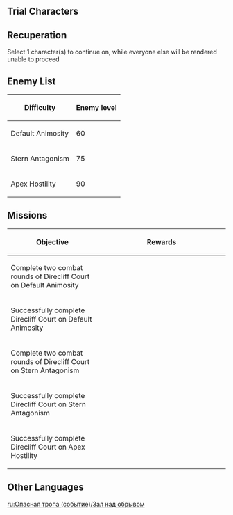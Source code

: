 {{EventTabs
|rootpage=Perilous Trail (Event)
|subpage1=Direcliff Court
|subpage2=Kaleidoscope Cage
|subpage3=Insurgent Twilight
|subpage4=Utmost Deception
|subpage5=Characters
|story=false
}}
{{Description|Opposing Force: {{Color|menu|3}} rounds in total<br />Rules: Each time 1 combat round is completed, you must choose {{Color|menu|1}} character to continue combat, while the other party members will be unable to do so.}}

==Trial Characters==
{{Card|Xingqiu|Lv. 80}}{{Card|Qiqi|Lv. 80}}{{Card|Chongyun|Lv. 80}}{{Card|Keqing|Lv. 80}}{{Card|Yanfei|Lv. 80}}{{Card|Yelan|Lv. 80}}{{Card|Shenhe|Lv. 80}}{{Card|Yun Jin|Lv. 80}}

==Recuperation==
Select 1 character(s) to continue on, while everyone else will be rendered unable to proceed

==Enemy List==
{| class="article-table"
! Difficulty !! Enemy level
|-
| Default Animosity || 60
|-
| Stern Antagonism || 75
|-
| Apex Hostility || 90
|}
<!-- todo -->

==Missions==
{| class="article-table tdl1" style="text-align: center"
! Objective
! style="width: 280px;" | Rewards
|-
| Complete two combat rounds of Direcliff Court on Default Animosity
| {{Card|Primogem|60}}{{Card|Moonlit Cragstone|450}}{{Card|Mist Veiled Lead Elixir|3}}
|-
| Successfully complete Direcliff Court on Default Animosity
| {{Card|Primogem|60}}{{Card|Fading Twilight|1}}{{Card|Mist Veiled Mercury Elixir|3}}
|-
| Complete two combat rounds of Direcliff Court on Stern Antagonism
| {{Card|Primogem|30}}{{Card|Moonlit Cragstone|240}}{{Card|Mora|30,000}}
|-
| Successfully complete Direcliff Court on Stern Antagonism
| {{Card|Primogem|30}}{{Card|Moonlit Cragstone|240}}{{Card|Mora|30,000}}
|-
| Successfully complete Direcliff Court on Apex Hostility
| {{Card|Mora|30,000}}{{Card|Hero's Wit|3}}{{Card|Mystic Enhancement Ore|3}}
|}

==Other Languages==
{{Other Languages
|en      = Direcliff Court
|zhs     = 危悬高峭之庭
|zhs_rm  = Wēixuán Gāoqiào zhī Tíng
|zht     = 危懸高峭之庭
|zht_rm  = Wēixuán Gāoqiào zhī Tíng
|zh_tl   = Court of Dangerous High Cliffs
|ja      = 危懸奇峭の庭
|ja_rm   = Kiken Kishou no Niwa{{Assumed}}
|ja_tl   = Dire Steep Court
|ko      = 높고 가파른 정원
|ko_rm   = Nopkko Gapareun Jeongwon
|ko_tl   = High and Steep Garden
|es      = Corte Montañosa
|es_tl   = Mountainous Court
|fr      = Cour escarpée
|fr_tl   = Steep Court
|ru      = Зал над обрывом
|ru_tl   = Hall by the Cliff
|th      = โถงผาสูงมหันตภัย
|th_rm   = 
|th_tl   = 
|vi      = Sảnh Đường Cheo Leo
|vi_tl   = 
|de      = Hof auf der tückischen Klippe
|de_tl   = Court of the Treacherous Cliff
|id      = Pengadilan Berbahaya di Ketinggian
|id_tl   = Dangerous Court in the Heights
|pt      = Corte do Precipício Terrível
|pt_tl   = 
|tr      = 
|tr_tl   = 
|it      = 
|it_tl   = 
}}

[[ru:Опасная тропа (событие)/Зал над обрывом]]